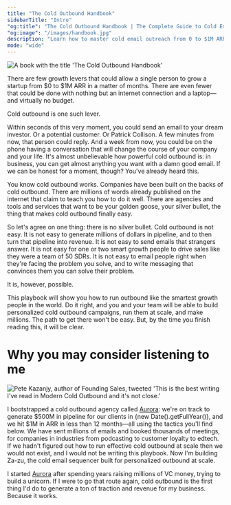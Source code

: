 ```yaml
---
title: "The Cold Outbound Handbook"
sidebarTitle: "Intro"
"og:title": "The Cold Outbound Handbook | The Complete Guide to Cold Email Success"
"og:image": "/images/handbook.jpg"
description: "Learn how to master cold email outreach from 0 to $1M ARR. A comprehensive playbook on infrastructure, copywriting, and AI-powered personalization at scale."
mode: "wide"
---
```


<img
  className=""
  src="/images/handbook.jpg"
  alt="A book with the title 'The Cold Outbound Handbook'"
/>

There are few growth levers that could allow a single person to grow a startup from $0 to &#36;1M ARR in a matter of months. There are even fewer that could be done with nothing but an internet connection and a laptop—and virtually no budget.

Cold outbound is one such lever.

Within seconds of this very moment, you could send an email to your dream investor. Or a potential customer. Or Patrick Collison. A few minutes from now, that person could reply. And a week from now, you could be on the phone having a conversation that will change the course of your company and your life. It's almost unbelievable how powerful cold outbound is: in business, you can get almost anything you want with a damn good email. If we can be honest for a moment, though? You've already heard this.

You know cold outbound works. Companies have been built on the backs of cold outbound. There are millions of words already published on the internet that claim to teach you how to do it well. There are agencies and tools and services that want to be your golden goose, your silver bullet, the thing that makes cold outbound finally easy.

So let's agree on one thing: there is no silver bullet. Cold outbound is not easy. It is not easy to generate millions of dollars in pipeline, and to then turn that pipeline into revenue. It is not easy to send emails that strangers answer. It is not easy for one or two smart growth people to drive sales like they were a team of 50 SDRs. It is not easy to email people right when they're facing the problem you solve, and to write messaging that convinces them you can solve their problem.

It is, however, possible.

This playbook will show you how to run outbound like the smartest growth people in the world. Do it right, and you and your team will be able to build personalized cold outbound campaigns, run them at scale, and make millions. The path to get there won't be easy. But, by the time you finish reading this, it will be clear.

# Why you may consider listening to me

<img
  className=""
  src="/images/pete-quote.png"
  alt="Pete Kazanjy, author of Founding Sales, tweeted 'This is the best writing I've read in Modern Cold Outbound and it's not close.'"
/>

I bootstrapped a cold outbound agency called [Aurora](https://helloaurora.com): we're on track to generate $500M in pipeline for our clients in {new Date().getFullYear()}, and we hit &#36;1M in ARR in less than 12 months—all using the tactics you'll find below. We have sent millions of emails and booked thousands of meetings, for companies in industries from podcasting to customer loyalty to edtech. If we hadn't figured out how to run effective cold outbound at scale then we would not exist, and I would not be writing this playbook. Now I'm building Za-zu, the cold email sequencer built for personalized outbound at scale.

I started [Aurora](https://helloaurora.com) after spending years raising millions of VC money, trying to build a unicorn. If I were to go that route again, cold outbound is the first thing I'd do to generate a ton of traction and revenue for my business. Because it works.